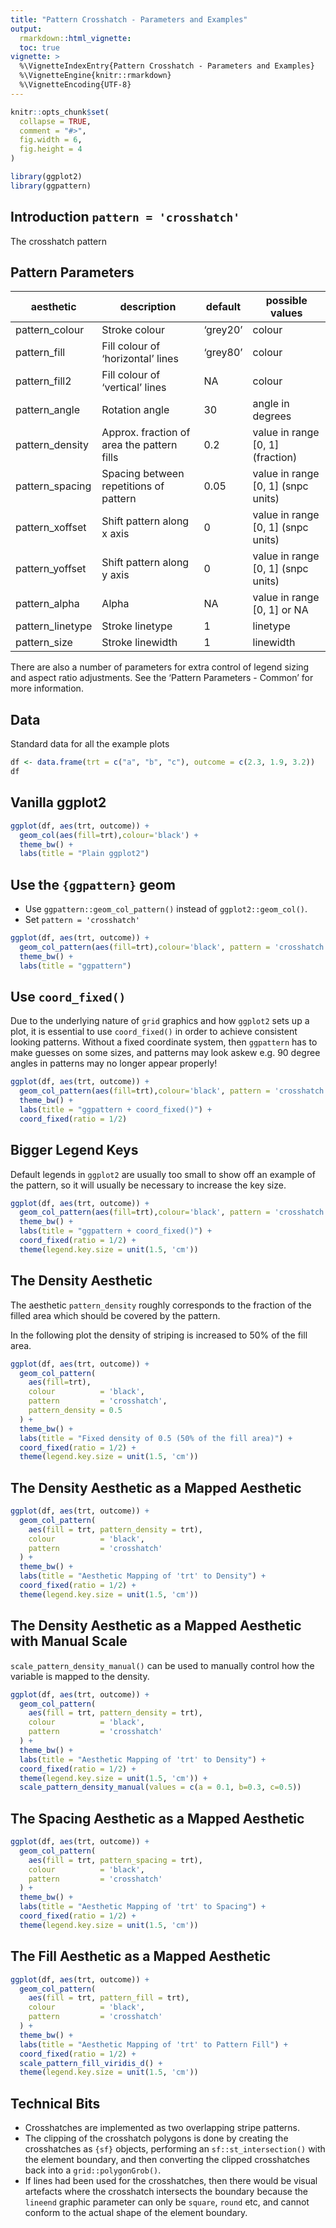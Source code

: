 ```yaml
---
title: "Pattern Crosshatch - Parameters and Examples"
output: 
  rmarkdown::html_vignette:
  toc: true
vignette: >
  %\VignetteIndexEntry{Pattern Crosshatch - Parameters and Examples}
  %\VignetteEngine{knitr::rmarkdown}
  %\VignetteEncoding{UTF-8}
---
```


```r
knitr::opts_chunk$set(
  collapse = TRUE,
  comment = "#>",
  fig.width = 6, 
  fig.height = 4
)
```

```r
library(ggplot2)
library(ggpattern)
```

## Introduction `pattern = 'crosshatch'`

The crosshatch pattern

## Pattern Parameters

| aesthetic                | description                                   | default   | possible values                   |
|--------------------------|-----------------------------------------------|-----------|-----------------------------------|
| pattern_colour           | Stroke colour                                 | 'grey20'  | colour                            |
| pattern_fill             | Fill colour of 'horizontal' lines             | 'grey80'  | colour                            |
| pattern_fill2            | Fill colour of 'vertical' lines               | NA        | colour                            |
| pattern_angle            | Rotation angle                                | 30        | angle in degrees                  |
| pattern_density          | Approx. fraction of area the pattern fills    | 0.2       | value in range [0, 1] (fraction)  |
| pattern_spacing          | Spacing between repetitions of pattern        | 0.05      | value in range [0, 1] (snpc units) |
| pattern_xoffset          | Shift pattern along x axis                    | 0         | value in range [0, 1] (snpc units) |
| pattern_yoffset          | Shift pattern along y axis                    | 0         | value in range [0, 1] (snpc units) |
| pattern_alpha            | Alpha                                         | NA        | value in range [0, 1] or NA |
| pattern_linetype         | Stroke linetype                               | 1         | linetype                          |
| pattern_size             | Stroke linewidth                              | 1         | linewidth                         |


There are also a number of parameters for extra control of legend sizing and
aspect ratio adjustments. See the 'Pattern Parameters - Common' for more 
information.


## Data

Standard data for all the example plots

```r
df <- data.frame(trt = c("a", "b", "c"), outcome = c(2.3, 1.9, 3.2))
df
```


## Vanilla ggplot2

```r
ggplot(df, aes(trt, outcome)) +
  geom_col(aes(fill=trt),colour='black') +
  theme_bw() +
  labs(title = "Plain ggplot2")
```



## Use the `{ggpattern}` geom

* Use `ggpattern::geom_col_pattern()` instead of `ggplot2::geom_col()`.
* Set `pattern = 'crosshatch'`


```r
ggplot(df, aes(trt, outcome)) +
  geom_col_pattern(aes(fill=trt),colour='black', pattern = 'crosshatch') +
  theme_bw() +
  labs(title = "ggpattern")
```


## Use `coord_fixed()` 

Due to the underlying nature of `grid` graphics and how `ggplot2` sets up a plot, 
it is essential to use `coord_fixed()` in order to achieve consistent looking 
patterns.   Without a fixed coordinate system, then `ggpattern` has to make 
guesses on some sizes, and patterns may look askew e.g. 90 degree angles in patterns
may no longer appear properly!


```r
ggplot(df, aes(trt, outcome)) +
  geom_col_pattern(aes(fill=trt),colour='black', pattern = 'crosshatch') +
  theme_bw() +
  labs(title = "ggpattern + coord_fixed()") + 
  coord_fixed(ratio = 1/2)
```


## Bigger Legend Keys 

Default legends in `ggplot2` are usually too small to show off an example of
the pattern, so it will usually be necessary to increase the key size.


```r
ggplot(df, aes(trt, outcome)) +
  geom_col_pattern(aes(fill=trt),colour='black', pattern = 'crosshatch') +
  theme_bw() +
  labs(title = "ggpattern + coord_fixed()") + 
  coord_fixed(ratio = 1/2) + 
  theme(legend.key.size = unit(1.5, 'cm'))
```


## The Density Aesthetic

The aesthetic `pattern_density` roughly corresponds to the fraction of the filled
area which should be covered by the pattern.

In the following plot the density of striping is increased to 50% of the fill area.

```r
ggplot(df, aes(trt, outcome)) +
  geom_col_pattern(
    aes(fill=trt),
    colour          = 'black', 
    pattern         = 'crosshatch',
    pattern_density = 0.5
  ) +
  theme_bw() +
  labs(title = "Fixed density of 0.5 (50% of the fill area)") + 
  coord_fixed(ratio = 1/2) + 
  theme(legend.key.size = unit(1.5, 'cm'))
```


## The Density Aesthetic as a Mapped Aesthetic

```r
ggplot(df, aes(trt, outcome)) +
  geom_col_pattern(
    aes(fill = trt, pattern_density = trt),
    colour          = 'black', 
    pattern         = 'crosshatch'
  ) +
  theme_bw() +
  labs(title = "Aesthetic Mapping of 'trt' to Density") + 
  coord_fixed(ratio = 1/2) + 
  theme(legend.key.size = unit(1.5, 'cm'))
```


## The Density Aesthetic as a Mapped Aesthetic with Manual Scale


`scale_pattern_density_manual()` can be used to manually control how the variable 
is mapped to the density.


```r
ggplot(df, aes(trt, outcome)) +
  geom_col_pattern(
    aes(fill = trt, pattern_density = trt),
    colour          = 'black', 
    pattern         = 'crosshatch'
  ) +
  theme_bw() +
  labs(title = "Aesthetic Mapping of 'trt' to Density") + 
  coord_fixed(ratio = 1/2) + 
  theme(legend.key.size = unit(1.5, 'cm')) + 
  scale_pattern_density_manual(values = c(a = 0.1, b=0.3, c=0.5))
```


## The Spacing Aesthetic as a Mapped Aesthetic

```r
ggplot(df, aes(trt, outcome)) +
  geom_col_pattern(
    aes(fill = trt, pattern_spacing = trt),
    colour          = 'black', 
    pattern         = 'crosshatch'
  ) +
  theme_bw() +
  labs(title = "Aesthetic Mapping of 'trt' to Spacing") + 
  coord_fixed(ratio = 1/2) + 
  theme(legend.key.size = unit(1.5, 'cm'))
```


## The Fill Aesthetic as a Mapped Aesthetic

```r
ggplot(df, aes(trt, outcome)) +
  geom_col_pattern(
    aes(fill = trt, pattern_fill = trt),
    colour          = 'black', 
    pattern         = 'crosshatch'
  ) +
  theme_bw() +
  labs(title = "Aesthetic Mapping of 'trt' to Pattern Fill") + 
  coord_fixed(ratio = 1/2) + 
  scale_pattern_fill_viridis_d() + 
  theme(legend.key.size = unit(1.5, 'cm'))
```




## Technical Bits

* Crosshatches are implemented as two overlapping stripe patterns.
* The clipping of the crosshatch polygons is done by creating the crosshatches as `{sf}` objects, 
  performing an `sf::st_intersection()` with the element boundary, and then converting 
  the clipped crosshatches back into a `grid::polygonGrob()`.
* If lines had been used for the crosshatches, then there would be visual artefacts 
  where the crosshatch intersects the boundary because the `lineend` graphic parameter
  can only be `square`, `round` etc, and cannot conform to the actual shape of the 
  element boundary.
